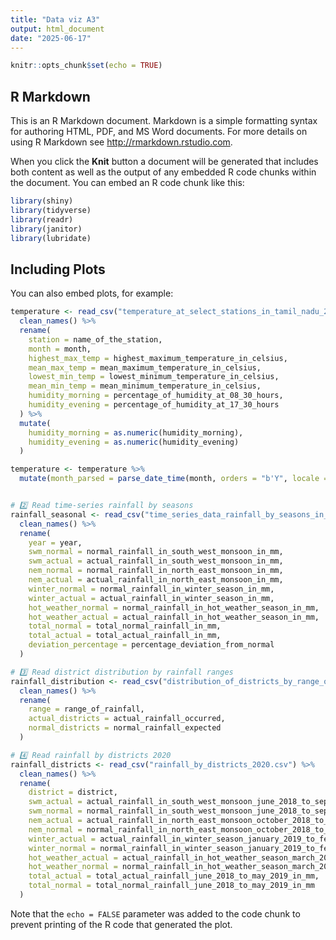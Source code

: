 ---
title: "Data viz A3"
output: html_document
date: "2025-06-17"
---

```{r setup, include=FALSE}
knitr::opts_chunk$set(echo = TRUE)
```

## R Markdown

This is an R Markdown document. Markdown is a simple formatting syntax for authoring HTML, PDF, and MS Word documents. For more details on using R Markdown see <http://rmarkdown.rstudio.com>.

When you click the **Knit** button a document will be generated that includes both content as well as the output of any embedded R code chunks within the document. You can embed an R code chunk like this:

```{r cars}
library(shiny)
library(tidyverse)
library(readr)
library(janitor)
library(lubridate)
```

## Including Plots

You can also embed plots, for example:

```{r, echo=FALSE}
temperature <- read_csv("temperature_at_select_stations_in_tamil_nadu_2020.csv") %>%
  clean_names() %>%
  rename(
    station = name_of_the_station,
    month = month,
    highest_max_temp = highest_maximum_temperature_in_celsius,
    mean_max_temp = mean_maximum_temperature_in_celsius,
    lowest_min_temp = lowest_minimum_temperature_in_celsius,
    mean_min_temp = mean_minimum_temperature_in_celsius,
    humidity_morning = percentage_of_humidity_at_08_30_hours,
    humidity_evening = percentage_of_humidity_at_17_30_hours
  ) %>%
  mutate(
    humidity_morning = as.numeric(humidity_morning),
    humidity_evening = as.numeric(humidity_evening)
  )

temperature <- temperature %>%
  mutate(month_parsed = parse_date_time(month, orders = "b'Y", locale = "en"))


# 2️⃣ Read time-series rainfall by seasons
rainfall_seasonal <- read_csv("time_series_data_rainfall_by_seasons_in_tamil_nadu_2020.csv") %>%
  clean_names() %>%
  rename(
    year = year,
    swm_normal = normal_rainfall_in_south_west_monsoon_in_mm,
    swm_actual = actual_rainfall_in_south_west_monsoon_in_mm,
    nem_normal = normal_rainfall_in_north_east_monsoon_in_mm,
    nem_actual = actual_rainfall_in_north_east_monsoon_in_mm,
    winter_normal = normal_rainfall_in_winter_season_in_mm,
    winter_actual = actual_rainfall_in_winter_season_in_mm,
    hot_weather_normal = normal_rainfall_in_hot_weather_season_in_mm,
    hot_weather_actual = actual_rainfall_in_hot_weather_season_in_mm,
    total_normal = total_normal_rainfall_in_mm,
    total_actual = total_actual_rainfall_in_mm,
    deviation_percentage = percentage_deviation_from_normal
  )

# 3️⃣ Read district distribution by rainfall ranges
rainfall_distribution <- read_csv("distribution_of_districts_by_range_of_rainfall_2020.csv") %>%
  clean_names() %>%
  rename(
    range = range_of_rainfall,
    actual_districts = actual_rainfall_occurred,
    normal_districts = normal_rainfall_expected
  )

# 4️⃣ Read rainfall by districts 2020
rainfall_districts <- read_csv("rainfall_by_districts_2020.csv") %>%
  clean_names() %>%
  rename(
    district = district,
    swm_actual = actual_rainfall_in_south_west_monsoon_june_2018_to_september_2018_in_mm,
    swm_normal = normal_rainfall_in_south_west_monsoon_june_2018_to_september_2018_in_mm,
    nem_actual = actual_rainfall_in_north_east_monsoon_october_2018_to_december_2018_in_mm,
    nem_normal = normal_rainfall_in_north_east_monsoon_october_2018_to_december_2018_in_mm,
    winter_actual = actual_rainfall_in_winter_season_january_2019_to_february_2019_in_mm,
    winter_normal = normal_rainfall_in_winter_season_january_2019_to_february_2019_in_mm,
    hot_weather_actual = actual_rainfall_in_hot_weather_season_march_2019_to_may_2019_in_mm,
    hot_weather_normal = normal_rainfall_in_hot_weather_season_march_2019_to_may_2019_in_mm,
    total_actual = total_actual_rainfall_june_2018_to_may_2019_in_mm,
    total_normal = total_normal_rainfall_june_2018_to_may_2019_in_mm
  )


```

Note that the `echo = FALSE` parameter was added to the code chunk to prevent printing of the R code that generated the plot.

